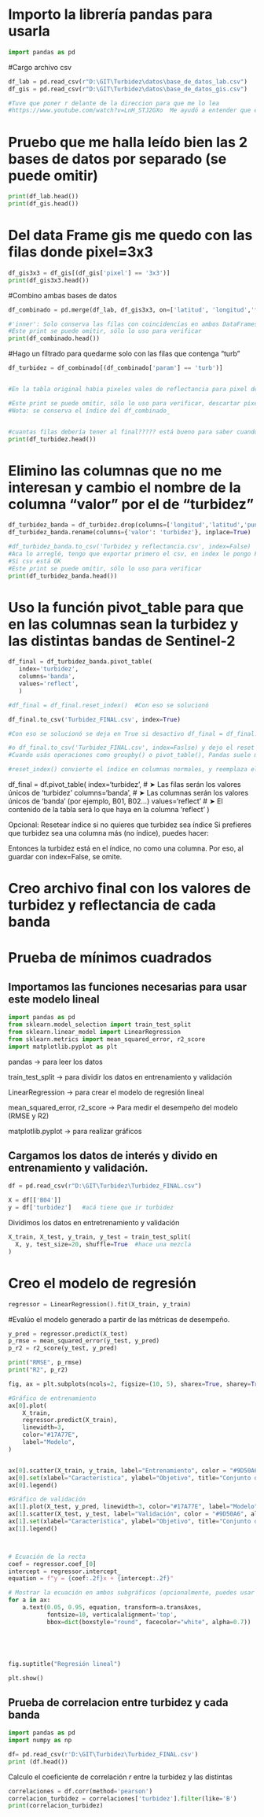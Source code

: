

# Importo la librería pandas para usarla
```python
import pandas as pd
```
#Cargo archivo csv
```python
df_lab = pd.read_csv(r"D:\GIT\Turbidez\datos\base_de_datos_lab.csv")
df_gis = pd.read_csv(r"D:\GIT\Turbidez\datos\base_de_datos_gis.csv")

#Tuve que poner r delante de la direccion para que me lo lea
#https://www.youtube.com/watch?v=LnH_STJ2GXo  Me ayudó a entender que es un DataFrame
```

# Pruebo que me halla leído bien las 2 bases de datos por separado (se puede omitir)
```python
print(df_lab.head())
print(df_gis.head())
```


# Del data Frame gis me quedo con las filas donde pixel=3x3

```python
df_gis3x3 = df_gis[(df_gis['pixel'] == '3x3')]
print(df_gis3x3.head())

```
#Combino ambas bases de datos
```python
df_combinado = pd.merge(df_lab, df_gis3x3, on=['latitud', 'longitud','fecha'], how='inner')

#'inner': Solo conserva las filas con coincidencias en ambos DataFrames
#Este print se puede omitir, sólo lo uso para verificar
print(df_combinado.head())
```

#Hago un filtrado para quedarme solo con las filas que contenga "turb"

```python
df_turbidez = df_combinado[(df_combinado['param'] == 'turb')]


#En la tabla original habia pixeles vales de reflectancia para pixel de 1x1 y 3x3, nos quedamos con los de 3x3.

#Este print se puede omitir, sólo lo uso para verificar, descartar pixel 1x1 y quedarme con pixel 3x3
#Nota: se conserva el índice del df_combinado_


#cuantas filas debería tener al final????? está bueno para saber cuando tiee que haber
print(df_turbidez.head())
```

# Elimino las columnas que no me interesan y cambio el nombre de la columna "valor" por el de "turbidez"

```python
df_turbidez_banda = df_turbidez.drop(columns=['longitud','latitud','punto','pixel','fecha','param'])
df_turbidez_banda.rename(columns={'valor': 'turbidez'}, inplace=True)

#df_turbidez_banda.to_csv('Turbidez y reflectancia.csv', index=False)
#Aca lo arreglé, tengo que exportar primero el csv, en index le pongo FALSE
#Si csv está OK
#Este print se puede omitir, sólo lo uso para verificar
print(df_turbidez_banda.head())
```



# Uso la función pivot_table para que en las columnas sean la turbidez y las distintas bandas de Sentinel-2
 ```python

df_final = df_turbidez_banda.pivot_table(
    index='turbidez',
    columns='banda',
    values='reflect',  
    )

#df_final = df_final.reset_index()  #Con eso se solucionó 

df_final.to_csv('Turbidez_FINAL.csv', index=True) 

#Con eso se solucionó se deja en True si desactivo df_final = df_final.reset_index()

#o df_final.to_csv('Turbidez_FINAL.csv', index=Faslse) y dejo el reset index
#Cuando usás operaciones como groupby() o pivot_table(), Pandas suele mover una o más columnas al índice del DataFrame. Esto puede ser incómodo si querés trabajar con esas columnas como normales.

#reset_index() convierte el índice en columnas normales, y reemplaza el índice por uno numérico estándar (0, 1, 2...).
 ```

df_final = df.pivot_table(
    index='turbidez',       # ➤ Las filas serán los valores únicos de 'turbidez'
    columns='banda',        # ➤ Las columnas serán los valores únicos de 'banda' (por ejemplo, B01, B02...)
    values='reflect'        # ➤ El contenido de la tabla será lo que haya en la columna 'reflect'
)


Opcional: Resetear índice si no quieres que turbidez sea índice
Si prefieres que turbidez sea una columna más (no índice), puedes hacer:

Entonces la turbidez está en el índice, no como una columna. Por eso, al guardar con index=False, se omite.

# Creo archivo final con los valores de turbidez y reflectancia de cada banda

 

# Prueba de mínimos cuadrados

## Importamos las funciones necesarias para usar este modelo lineal
 ```python
import pandas as pd
from sklearn.model_selection import train_test_split
from sklearn.linear_model import LinearRegression
from sklearn.metrics import mean_squared_error, r2_score
import matplotlib.pyplot as plt
```

pandas → para leer los datos

train_test_split → para dividir los datos en entrenamiento y validación

LinearRegression → para crear el modelo de regresión lineal

mean_squared_error, r2_score → Para medir el desempeño del modelo (RMSE y R2)

matplotlib.pyplot → para realizar gráficos

## Cargamos los datos de interés y divido en entrenamiento y validación.

```python

df = pd.read_csv(r"D:\GIT\Turbidez\Turbidez_FINAL.csv")

X = df[['B04']]  
y = df['turbidez']   #acá tiene que ir turbidez

```

Dividimos los datos en entretrenamiento y validación
```python
X_train, X_test, y_train, y_test = train_test_split(
  X, y, test_size=20, shuffle=True  #hace una mezcla 
)
```

# Creo el modelo de regresión 

```python
regressor = LinearRegression().fit(X_train, y_train)
```

#Evalúo el modelo generado a partir de las métricas de desempeño.

```python
y_pred = regressor.predict(X_test)
p_rmse = mean_squared_error(y_test, y_pred)
p_r2 = r2_score(y_test, y_pred)

print("RMSE", p_rmse) 
print("R2", p_r2)
```


```python
fig, ax = plt.subplots(ncols=2, figsize=(10, 5), sharex=True, sharey=True)

#Gráfico de entrenamiento
ax[0].plot(
    X_train,
    regressor.predict(X_train),
    linewidth=3,
    color="#17A77E",
    label="Modelo",
)


ax[0].scatter(X_train, y_train, label="Entrenamiento", color = "#9D50A6", alpha = .6)
ax[0].set(xlabel="Característica", ylabel="Objetivo", title="Conjunto de entrenamiento")
ax[0].legend()

#Gráfico de validación
ax[1].plot(X_test, y_pred, linewidth=3, color="#17A77E", label="Modelo")
ax[1].scatter(X_test, y_test, label="Validación", color = "#9D50A6", alpha = .6)
ax[1].set(xlabel="Característica", ylabel="Objetivo", title="Conjunto de validación")
ax[1].legend()



# Ecuación de la recta
coef = regressor.coef_[0]
intercept = regressor.intercept_
equation = f"y = {coef:.2f}x + {intercept:.2f}"

# Mostrar la ecuación en ambos subgráficos (opcionalmente, puedes usar solo uno)
for a in ax:
    a.text(0.05, 0.95, equation, transform=a.transAxes,
           fontsize=10, verticalalignment='top',
           bbox=dict(boxstyle="round", facecolor="white", alpha=0.7))





fig.suptitle("Regresión lineal")

plt.show()
```


## Prueba de correlacion entre turbidez y cada banda

```python
import pandas as pd
import numpy as np

df= pd.read_csv(r'D:\GIT\Turbidez\Turbidez_FINAL.csv')
print (df.head())


```
Calculo el coeficiente de correlación *r* entre la turbidez y las distintas
```python
correlaciones = df.corr(method='pearson')
correlacion_turbidez = correlaciones['turbidez'].filter(like='B')
print(correlacion_turbidez)

```


